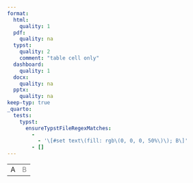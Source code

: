 ```yaml
---
format:
  html:
    quality: 1
  pdf:
    quality: na
  typst:
    quality: 2
    comment: "table cell only"
  dashboard:
    quality: 1
  docx:
    quality: na
  pptx:
    quality: na
keep-typ: true
_quarto:
  tests:
    typst:
      ensureTypstFileRegexMatches:
        -
          - '\[#set text\(fill: rgb\(0, 0, 0, 50%\)\); B\]'
        - []
---
```


```{=html}
<table>
    <tr><td>A</td><td style="opacity: 50%">B</td></tr>
</table>
```

